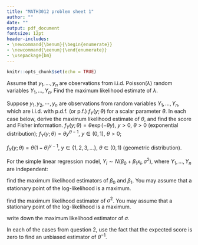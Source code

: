 ```yaml
---
title: "MATH3012 problem sheet 1"
author: ""
date: ""
output: pdf_document
fontsize: 12pt
header-includes:
- \newcommand{\benum}{\begin{enumerate}}
- \newcommand{\eenum}{\end{enumerate}}
- \usepackage{bm}
---
```


```r
knitr::opts_chunk$set(echo = TRUE)
```


\benum

\item Assume that $y_1, \ldots, y_n$ are observations from i.i.d. $\text{Poisson}(\lambda)$ random variables $Y_1, \ldots, Y_n$. 
Find the maximum likelihood estimate of $\lambda$.

\item Suppose $y_1,y_2,\cdots,y_n$ are observations from
random variables $Y_1, \ldots, Y_n$, which are i.i.d. with p.d.f.
(or p.f.) $f_Y(y; \theta)$ for a scalar parameter $\theta$.
In each case below, derive the maximum likelihood estimate of $\theta$,
and find the score and Fisher information.
\benum
\item $f_Y(y; \theta) = \theta \exp(-\theta y)$, $y > 0$, $\theta > 0$ (exponential distribution);
\item $f_Y(y; \theta) = \theta y^{\theta - 1}$, $y \in (0, 1)$, $\theta > 0$;
\item $f_Y(y; \theta) = \theta(1 - \theta)^{y - 1}$, $y \in \{1, 2, 3, \ldots\}$,
$\theta \in (0, 1)$
(geometric distribution).
\eenum

\item For the simple linear regression model, $Y_i \sim N(\beta_0+\beta_1x_i, \sigma^2)$, where $Y_1, \ldots, Y_n$ are independent:
\benum
\item find the maximum likelihood estimators of $\beta_0$ and $\beta_1$. 
You may assume that a stationary point of the log-likelihood
is a maximum.

\item find the maximum likelihood estimator of $\sigma^2$.
You may assume that a stationary point of the log-likelihood
is a maximum.

\item write down the maximum likelihood estimator of $\sigma$.

\eenum

\item In each of the cases from question 2, use the fact that
the expected score is zero to find an unbiased estimator of $\theta^{-1}$.

\eenum
